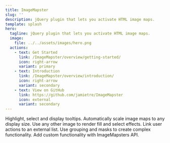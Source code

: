 ```yaml
---
title: ImageMapster
slug: ''
description: jQuery plugin that lets you activate HTML image maps.
template: splash
hero:
  tagline: jQuery plugin that lets you activate HTML image maps.
  image:
    file: ../../assets/images/hero.png
  actions:
    - text: Get Started
      link: /ImageMapster/overview/getting-started/
      icon: right-arrow
      variant: primary
    - text: Introduction
      link: /ImageMapster/overview/introduction/
      icon: right-arrow
      variant: secondary
    - text: View on GitHub
      link: https://github.com/jamietre/ImageMapster
      icon: external
      variant: secondary
---
```



<CardGrid>
  <Card title="Interactive Maps" icon="information">
    Highlight, select and display tooltips.
  </Card>
  <Card title="Automatic Resize" icon="laptop">
    Automatically scale image maps to any display size.
  </Card>
  <Card title="Alternate Images" icon="seti:image">
    Use any other image to render fill and select effects.
  </Card>
  <Card title="External Lists" icon="external">
    Link user actions to an external list.
  </Card>
  <Card title="Complex functionality" icon="rocket">
    Use grouping and masks to create complex functionality.
  </Card>
  <Card title="Javascript API" icon="seti:javascript">
    Add custom functionality with ImageMapsters API.
  </Card>
</CardGrid>
